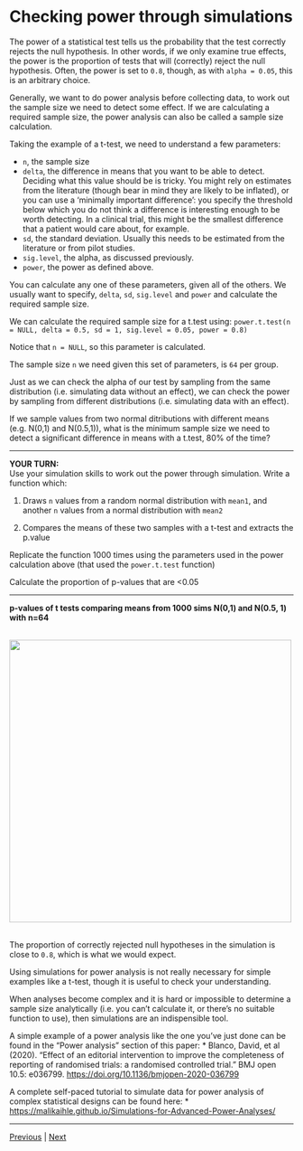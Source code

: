 # Checking power through simulations

The power of a statistical test tells us the probability that the test correctly rejects the null hypothesis. In other words, if we only examine true effects, the power is the proportion of tests that will (correctly) reject the null hypothesis. Often, the power is set to `0.8`, though, as with `alpha = 0.05`, this is an arbitrary choice. 

Generally, we want to do power analysis before collecting data, to work out the sample size we need to detect some effect. If we are calculating a required sample size, the power analysis can also be called a sample size calculation. 

Taking the example of a t-test, we need to understand a few parameters:

* `n`, the sample size
* `delta`, the difference in means that you want to be able to detect. Deciding what this value should be is tricky. You might rely on estimates from the literature (though bear in mind they are likely to be inflated), or you can use a 'minimally important difference': you specify the threshold below which you do not think a difference is interesting enough to be worth detecting. In a clinical trial, this might be the smallest difference that a patient would care about, for example. 
* `sd`, the standard deviation. Usually this needs to be estimated from the literature or from pilot studies. 
* `sig.level`, the alpha, as discussed previously. 
* `power`, the power as defined above.

You can calculate any one of these parameters, given all of the others. We usually want to specify, `delta`, `sd`, `sig.level` and `power` and calculate the required sample size.

We can calculate the required sample size for a t.test using:
`power.t.test(n = NULL, delta = 0.5, sd = 1, sig.level = 0.05, power = 0.8)`

Notice that `n = NULL`, so this parameter is calculated. 

The sample size `n` we need given this set of parameters, is `64` per group.


Just as we can check the alpha of our test by sampling from the same distribution (i.e. simulating data without an effect), we can check the power by sampling from different distributions (i.e. simulating data with an effect).

If we sample values from two normal ditributions with different means (e.g. N(0,1) and N(0.5,1)), what is the minimum sample size we need to detect a significant difference in means with a t.test, 80% of the time?

***

**YOUR TURN:**  
Use your simulation skills to work out the power through simulation.
Write a function which:

1. Draws `n` values from a random normal distribution with `mean1`, and another `n` values from a normal distribution with `mean2`

2. Compares the means of these two samples with a t-test and extracts the p.value

Replicate the function 1000 times using the parameters used in the power calculation above (that used the `power.t.test` function)

Calculate the proportion of p-values that are <0.05

***

**p-values of t tests comparing means from 1000 sims N(0,1) and N(0.5, 1) with n=64**  

<br/>
<img src="../assets/hist-power.png" width="500">  
<br/>

The proportion of correctly rejected null hypotheses in the simulation is close to `0.8`, which is what we would expect. 

Using simulations for power analysis is not really necessary for simple examples like a t-test, though it is useful to check your understanding. 

When analyses become complex and it is hard or impossible to determine a sample size analytically (i.e. you can't calculate it, or there's no suitable function to use), then simulations are an indispensible tool.

A simple example of a power analysis like the one you've just done can be found in the "Power analysis" section of this paper:
* Blanco, David, et al (2020). "Effect of an editorial intervention to improve the completeness of reporting of randomised trials: a randomised controlled trial." BMJ open 10.5: e036799. <a href="https://doi.org/10.1136/bmjopen-2020-036799" target="_blank">https://doi.org/10.1136/bmjopen-2020-036799</a>

A complete self-paced tutorial to simulate data for power analysis of complex statistical designs can be found here:
* <a href="https://malikaihle.github.io/Simulations-for-Advanced-Power-Analyses/" target="_blank">https://malikaihle.github.io/Simulations-for-Advanced-Power-Analyses/</a> 

***

[Previous](./check-alpha.md) | [Next](./simulate-for-preregistration.md)


